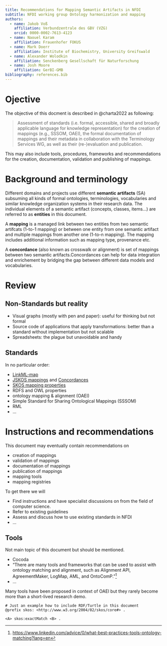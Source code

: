 ```yaml
---
title: Recommendations for Mapping Semantic Artifacts in NFDI
subtitle: NFDI working group Ontology harmonization and mapping
authors:
  - name: Jakob Voß
    affiliation: Verbundzentrale des GBV (VZG)
    orcid: 0000-0002-7613-4123 
  - name: Naouel Karam
    affiliation: Frauenhofer FOKUS
  - name: Mark Doerr
    affiliation: Institute of Biochemistry, University Greifswald
  - name: Alexander Wolodkin
    affiliation: Senckenberg Gesellschaft für Naturforschung 
  - name: Josh Moore
    affiliation: GerBI-GMB
bibliography: references.bib
---
```


# Ojective

The objective of this docment is described in @charta2022 as following:

> Assessment of standards (i.e. formal, accessible, shared and broadly applicable language for knowledge representation) for the creation of mappings (e.g., SSSOM, OAEI), the formal documentation of mappings and their metadata in collaboration with the Terminology Services WG, as well as their (re-)evaluation and publication. 

This may also include tools, procedures, frameworks and recommendations for the creation, documentation, validation and publishing of mappings.

# Background and terminology

Different domains and projects use different **semantic artifacts** (SA) subsuming all kinds of formal ontologies, terminologies, vocabularies and similar knowledge organization systems in their research data. The individual elements of a semantic artifact (concepts, classes, items...) are referred to as **entities** in this document.

A **mapping** is a managed link between two entities from two semantic artifcats (1-to-1 mapping) or between one entity from one semantic artifact and multiple mappings from another one (1-to-n mapping). The mapping includes additional information such as mapping type, provenance etc.

A **concordance** (also known as crosswalk or alignment) is set of mappings between two semantic artifacts.Concordances can help for data integration and enrichement by bridging the gap between different data models and vocabularies. 

# Review

## Non-Standards but reality

- Visual graphs (mostly with pen and paper): useful for thinking but not formal
- Source code of applications that apply transformations: better than a standard without implementation but not scalable
- Spreadsheets: the plague but unavoidable and handy

## Standards

In no particular order:

- [LinkML-map](https://linkml.io/linkml-map/)
- [JSKOS mappings](https://gbv.github.io/jskos/#concept-mappings) and [Concordances](https://gbv.github.io/jskos/#concordances)
- [SKOS mapping properties](https://www.w3.org/TR/skos-reference/#mapping)
- RDFS and OWL properties
- ontology mapping & alignment (OAEI)
- Simple Standard for Sharing Ontological Mappings (SSSOM)
- RML
- ...

# Instructions and recommendations

This document may eventually contain recommendations on

- creation of mappings
- validation of mappings
- documentation of mappings
- publication of mappings
- mapping tools
- mapping registries

To get there we will

- Find instructions and have specialist discussions on  from the field of computer science.
- Refer to existing guidelines
- Assess and discuss how to use existing standards in NFDI
- ...

## Tools

Not main topic of this document but should be mentioned.

- Cocoda
- "There are many tools and frameworks that can be used to assist with ontology matching and alignment, such as Alignment API, AgreementMaker, LogMap, AML, and OntoComP."^[<https://www.linkedin.com/advice/0/what-best-practices-tools-ontology-matching?lang=en>]
- ...

Many tools have been proposed in context of OAEI but they rarely become more than a short-lived research demo.

~~~{.ttl}
# Just an example how to include RDF/Turtle in this document
@prefix skos: <http://www.w3.org/2004/02/skos/core#> .

<A> skos:exactMatch <B> .
~~~
